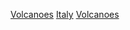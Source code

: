 {{Commons category}}

[[Category:意大利地形|Volcanoes]]
[[Category:歐洲各國火山|Italy]]
[[Category:義大利火山活動|Volcanoes]]